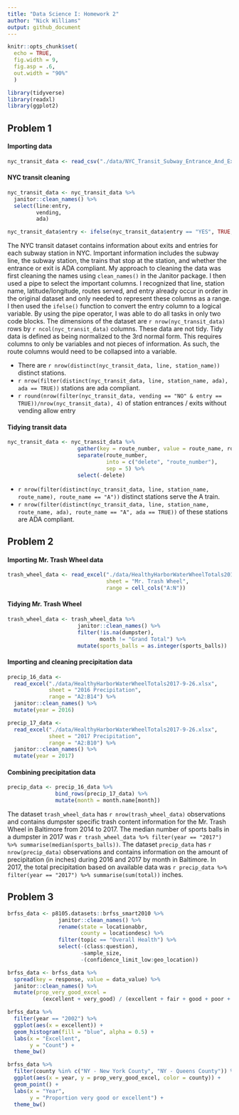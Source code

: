 ```yaml
---
title: "Data Science I: Homework 2"
author: "Nick Williams"
output: github_document
---
```


```r
knitr::opts_chunk$set(
  echo = TRUE,
  fig.width = 9,
  fig.asp = .6,
  out.width = "90%"
  )

library(tidyverse)
library(readxl)
library(ggplot2)
```

## Problem 1

#### Importing data

```r
nyc_transit_data <- read_csv("./data/NYC_Transit_Subway_Entrance_And_Exit_Data.csv")
```

#### NYC transit cleaning

```r
nyc_transit_data <- nyc_transit_data %>% 
  janitor::clean_names() %>% 
  select(line:entry, 
         vending, 
         ada) 

nyc_transit_data$entry <- ifelse(nyc_transit_data$entry == "YES", TRUE, FALSE)
```

The NYC transit dataset contains information about exits and entries for each subway station in NYC. Important information includes the subway line, the subway station, the trains that stop at the station, and whether the entrance or exit is ADA compliant. My approach to cleaning the data was first cleaning the names using `clean_names()` in the Janitor package. I then used a pipe to select the important columns. I recognized that line, station name, latitude/longitude, routes served, and entry already occur in order in the original dataset and only needed to represent these columns as a range. I then used the `ifelse()` function to convert the entry column to a logical variable. By using the pipe operator, I was able to do all tasks in only two code blocks. The dimensions of the dataset are `r nrow(nyc_transit_data)` rows by `r ncol(nyc_transit_data)` columns. These data are not tidy. Tidy data is defined as being normalized to the 3rd normal form. This requires columns to only be variables and not pieces of information. As such, the route columns would need to be collapsed into a variable. 

- There are `r nrow(distinct(nyc_transit_data, line, station_name))` distinct stations.
- `r nrow(filter(distinct(nyc_transit_data, line, station_name, ada), ada == TRUE))` stations are ada compliant. 
- `r round(nrow(filter(nyc_transit_data, vending == "NO" & entry == TRUE))/nrow(nyc_transit_data), 4)` of station entrances / exits without vending allow entry

#### Tidying transit data

```r
nyc_transit_data <- nyc_transit_data %>%
                      gather(key = route_number, value = route_name, route1:route11) %>%
                      separate(route_number,
                               into = c("delete", "route_number"),
                               sep = 5) %>%
                      select(-delete)
```

- `r nrow(filter(distinct(nyc_transit_data, line, station_name, route_name), route_name == "A"))` distinct stations serve the A train. 
- `r nrow(filter(distinct(nyc_transit_data, line, station_name, route_name, ada), route_name == "A", ada == TRUE))` of these stations are ADA compliant.

## Problem 2

#### Importing Mr. Trash Wheel data 

```r
trash_wheel_data <- read_excel("./data/HealthyHarborWaterWheelTotals2017-9-26.xlsx", 
                               sheet = "Mr. Trash Wheel", 
                               range = cell_cols("A:N")) 
```

#### Tidying Mr. Trash Wheel

```r
trash_wheel_data <- trash_wheel_data %>% 
                      janitor::clean_names() %>% 
                      filter(!is.na(dumpster), 
                             month != "Grand Total") %>% 
                      mutate(sports_balls = as.integer(sports_balls))
```

#### Importing and cleaning precipitation data

```r
precip_16_data <-
  read_excel("./data/HealthyHarborWaterWheelTotals2017-9-26.xlsx", 
             sheet = "2016 Precipitation", 
             range = "A2:B14") %>%
  janitor::clean_names() %>%
  mutate(year = 2016)

precip_17_data <- 
  read_excel("./data/HealthyHarborWaterWheelTotals2017-9-26.xlsx", 
             sheet = "2017 Precipitation",
             range = "A2:B10") %>% 
  janitor::clean_names() %>% 
  mutate(year = 2017)
```

#### Combining precipitation data

```r
precip_data <- precip_16_data %>% 
               bind_rows(precip_17_data) %>%
               mutate(month = month.name[month])
```

The dataset `trash_wheel_data` has `r nrow(trash_wheel_data)` observations and contains dumpster specific trash content information for the Mr. Trash Wheel in Baltimore from 2014 to 2017. The median number of sports balls in a dumpster in 2017 was `r trash_wheel_data %>% filter(year == "2017") %>% summarise(median(sports_balls))`. The dataset `precip_data` has `r nrow(precip_data)` observations and contains information on the amount of precipitation (in inches) during 2016 and 2017 by month in Baltimore. In 2017, the total precipitation based on available data was `r precip_data %>% filter(year == "2017") %>% summarise(sum(total))` inches.

## Problem 3

```r
brfss_data <- p8105.datasets::brfss_smart2010 %>% 
                janitor::clean_names() %>% 
                rename(state = locationabbr,
                       county = locationdesc) %>% 
                filter(topic == "Overall Health") %>% 
                select(-(class:question), 
                       -sample_size, 
                       -(confidence_limit_low:geo_location))

brfss_data <- brfss_data %>%
  spread(key = response, value = data_value) %>% 
  janitor::clean_names() %>%
  mutate(prop_very_good_excel =  
           (excellent + very_good) / (excellent + fair + good + poor + very_good))
```

```r
brfss_data %>% 
  filter(year == "2002") %>% 
  ggplot(aes(x = excellent)) + 
  geom_histogram(fill = "blue", alpha = 0.5) + 
  labs(x = "Excellent", 
       y = "Count") + 
  theme_bw()
```

```r
brfss_data %>% 
  filter(county %in% c("NY - New York County", "NY - Queens County")) %>% 
  ggplot(aes(x = year, y = prop_very_good_excel, color = county)) + 
  geom_point() + 
  labs(x = "Year", 
       y = "Proportion very good or excellent") + 
  theme_bw()
```






